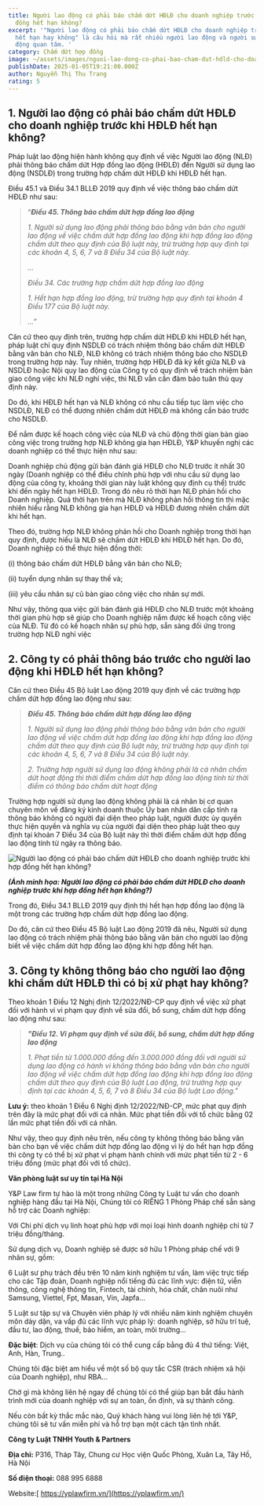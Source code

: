 ```yaml
---
title: Người lao động có phải báo chấm dứt HĐLĐ cho doanh nghiệp trước khi hợp
  đồng hết hạn không?
excerpt: '"Người lao động có phải báo chấm dứt HĐLĐ cho doanh nghiệp trước khi
  hết hạn hay không" là câu hỏi mà rất nhiều người lao động và người sử dụng lao
  động quan tâm. '
category: Chấm dứt hợp đồng
image: ~/assets/images/nguoi-lao-dong-co-phai-bao-cham-dut-hdld-cho-doanh-nghiep-truoc-khi-hop-dong-het-han-khong.jpeg
publishDate: 2025-01-05T19:21:00.000Z
author: Nguyễn Thị Thu Trang
rating: 5
---
```

## 1. Người lao động có phải báo chấm dứt HĐLĐ cho doanh nghiệp trước khi HĐLĐ hết hạn không?

Pháp luật lao động hiện hành không quy định về việc Người lao động (NLĐ) phải thông báo chấm dứt Hợp đồng lao động (HĐLĐ) đến Người sử dụng lao động (NSDLĐ) trong trường hợp chấm dứt HĐLĐ khi HĐLĐ hết hạn.

Điều 45.1 và Điều 34.1 BLLĐ 2019 quy định về việc thông báo chấm dứt HĐLĐ như sau:

> “***Điều 45. Thông báo chấm dứt hợp đồng lao động***
>
> *1. Người sử dụng lao động phải thông báo bằng văn bản cho người lao động về việc chấm dứt hợp đồng lao động khi hợp đồng lao động chấm dứt theo quy định của Bộ luật này, trừ trường hợp quy định tại các khoản 4, 5, 6, 7 và 8 Điều 34 của Bộ luật này.*
>
> *...*
>
> *Điều 34. Các trường hợp chấm dứt hợp đồng lao động*
>
> *1. Hết hạn hợp đồng lao động, trừ trường hợp quy định tại khoản 4 Điều 177 của Bộ luật này.*
>
> *…”*

Căn cứ theo quy định trên, trường hợp chấm dứt HĐLĐ khi HĐLĐ hết hạn, pháp luật chỉ quy định NSDLĐ có trách nhiệm thông báo chấm dứt HĐLĐ bằng văn bản cho NLĐ, NLĐ không có trách nhiệm thông báo cho NSDLĐ trong trường hợp này. Tuy nhiên, trường hợp HĐLĐ đã ký kết giữa NLĐ và NSDLĐ hoặc Nội quy lao động của Công ty có quy định về trách nhiệm bàn giao công việc khi NLĐ nghỉ việc, thì NLĐ vẫn cần đảm bảo tuân thủ quy định này.

Do đó, khi HĐLĐ hết hạn và NLĐ không có nhu cầu tiếp tục làm việc cho NSDLĐ, NLĐ có thể đương nhiên chấm dứt HĐLĐ mà không cần báo trước cho NSDLĐ.

Để nắm được kế hoạch công việc của NLĐ và chủ động thời gian bàn giao công việc trong trường hợp NLĐ không gia hạn HĐLĐ, Y&P khuyến nghị các doanh nghiệp có thể thực hiện như sau:

Doanh nghiệp chủ động gửi bản đánh giá HĐLĐ cho NLĐ trước ít nhất 30 ngày (Doanh nghiệp có thể điều chỉnh phù hợp với nhu cầu sử dụng lao động của công ty, khoảng thời gian này luật không quy định cụ thể) trước khi đến ngày hết hạn HĐLĐ. Trong đó nêu rõ thời hạn NLĐ phản hồi cho Doanh nghiệp. Quá thời hạn trên mà NLĐ không phản hồi thông tin thì mặc nhiên hiểu rằng NLĐ không gia hạn HĐLĐ và HĐLĐ đương nhiên chấm dứt khi hết hạn.

Theo đó, trường hợp NLĐ không phản hồi cho Doanh nghiệp trong thời hạn quy định, được hiểu là NLĐ sẽ chấm dứt HĐLĐ khi HĐLĐ hết hạn. Do đó, Doanh nghiệp có thể thực hiện đồng thời:

(i) thông báo chấm dứt HĐLĐ bằng văn bản cho NLĐ;

(ii) tuyển dụng nhân sự thay thế và;

(iii) yêu cầu nhân sự cũ bàn giao công việc cho nhân sự mới.

Như vậy, thông qua việc gửi bản đánh giá HĐLĐ cho NLĐ trước một khoảng thời gian phù hợp sẽ giúp cho Doanh nghiệp nắm được kế hoạch công việc của NLĐ. Từ đó có kế hoạch nhân sự phù hợp, sẵn sàng đối ứng trong trường hợp NLĐ nghỉ việc

## 2. Công ty có phải thông báo trước cho người lao động khi HĐLĐ hết hạn không?

Căn cứ theo Điều 45 Bộ luật Lao động 2019 quy định về các trường hợp chấm dứt hợp đồng lao động như sau:

> ***Điều 45. Thông báo chấm dứt hợp đồng lao động***
>
> *1. Người sử dụng lao động phải thông báo bằng văn bản cho người lao động về việc chấm dứt hợp đồng lao động khi hợp đồng lao động chấm dứt theo quy định của Bộ luật này, trừ trường hợp quy định tại các khoản 4, 5, 6, 7 và 8 Điều 34 của Bộ luật này.*
>
> *2. Trường hợp người sử dụng lao động không phải là cá nhân chấm dứt hoạt động thì thời điểm chấm dứt hợp đồng lao động tính từ thời điểm có thông báo chấm dứt hoạt động*

Trường hợp người sử dụng lao động không phải là cá nhân bị cơ quan chuyên môn về đăng ký kinh doanh thuộc Ủy ban nhân dân cấp tỉnh ra thông báo không có người đại diện theo pháp luật, người được ủy quyền thực hiện quyền và nghĩa vụ của người đại diện theo pháp luật theo quy định tại khoản 7 Điều 34 của Bộ luật này thì thời điểm chấm dứt hợp đồng lao động tính từ ngày ra thông báo.

![Người lao động có phải báo chấm dứt HĐLĐ cho doanh nghiệp trước khi hợp đồng hết hạn không?](~/assets/images/nguoi-lao-dong-co-phai-bao-cham-dut-hdld-cho-doanh-nghiep-truoc-khi-hop-dong-het-han-khong-yplawfirm.jpg "Người lao động có phải báo chấm dứt HĐLĐ cho doanh nghiệp trước khi hợp đồng hết hạn không?")

***(Ảnh minh họa: Người lao động có phải báo chấm dứt HĐLĐ cho doanh nghiệp trước khi hợp đồng hết hạn không?)***

Trong đó, Điều 34.1 BLLĐ 2019 quy định thì hết hạn hợp đồng lao động là một trong các trường hợp chấm dứt hợp đồng lao động.

Do đó, căn cứ theo Điều 45 Bộ luật Lao động 2019 đã nêu, Người sử dụng lao động có trách nhiệm phải thông báo bằng văn bản cho người lao động biết về việc chấm dứt hợp đồng lao động khi hợp đồng hết hạn.

## 3. Công ty không thông báo cho người lao động khi chấm dứt HĐLĐ thì có bị xử phạt hay không?

Theo khoản 1 Điều 12 Nghị định 12/2022/NĐ-CP quy định về việc xử phạt đối với hành vi vi phạm quy định về sửa đổi, bổ sung, chấm dứt hợp đồng lao động như sau:

> ***"Điều 12. Vi phạm quy định về sửa đổi, bổ sung, chấm dứt hợp đồng lao động***
>
> *1. Phạt tiền từ 1.000.000 đồng đến 3.000.000 đồng đối với người sử dụng lao động có hành vi không thông báo bằng văn bản cho người lao động về việc chấm dứt hợp đồng lao động khi hợp đồng lao động chấm dứt theo quy định của Bộ luật Lao động, trừ trường hợp quy định tại các khoản 4, 5, 6, 7 và 8 Điều 34 của Bộ luật Lao động."*

**Lưu ý:** theo khoản 1 Điều 6 Nghị định 12/2022/NĐ-CP, mức phạt quy định trên đây là mức phạt đối với cá nhân. Mức phạt tiền đối với tổ chức bằng 02 lần mức phạt tiền đối với cá nhân.

Như vậy, theo quy định nêu trên, nếu công ty không thông báo bằng văn bản cho bạn về việc chấm dứt hợp đồng lao động vì lý do hết hạn hợp đồng thì công ty có thể bị xử phạt vi phạm hành chính với mức phạt tiền từ 2 - 6 triệu đồng (mức phạt đối với tổ chức).

**Văn phòng luật sư uy tín tại Hà Nội**

Y&P Law firm tự hào là một trong những Công ty Luật tư vấn cho doanh nghiệp hàng đầu tại Hà Nội, Chúng tôi có RIÊNG 1 Phòng Pháp chế sẵn sàng hỗ trợ các Doanh nghiệp:

Với Chi phí dịch vụ linh hoạt phù hợp với mọi loại hình doanh nghiệp chỉ từ 7 triệu đồng/tháng.

Sử dụng dịch vụ, Doanh nghiệp sẽ được sở hữu 1 Phòng pháp chế với 9 nhân sự, gồm:

6 Luật sư phụ trách đều trên 10 năm kinh nghiệm tư vấn, làm việc trực tiếp cho các Tập đoàn, Doanh nghiệp nổi tiếng đủ các lĩnh vực: điện tử, viễn thông, công nghệ thông tin, Fintech, tài chính, hóa chất, chăn nuôi như Samsung, Viettel, Fpt, Masan, Vin, Japfa...

5 Luật sư tập sự và Chuyên viên pháp lý với nhiều năm kinh nghiệm chuyên môn dày dặn, va vấp đủ các lĩnh vực pháp lý: doanh nghiệp, sở hữu trí tuệ, đầu tư, lao động, thuế, bảo hiểm, an toàn, môi trường...

**Đặc biệt**: Dịch vụ của chúng tôi có thể cung cấp bằng đủ 4 thứ tiếng: Việt, Anh, Hàn, Trung..

Chúng tôi đặc biệt am hiểu về một số bộ quy tắc CSR (trách nhiệm xã hội của Doanh nghiệp), như RBA...

Chờ gì mà không liên hệ ngay để chúng tôi có thể giúp bạn bắt đầu hành trình mới của doanh nghiệp với sự an toàn, ổn định, và sự thành công.

Nếu còn bất kỳ thắc mắc nào, Quý khách hàng vui lòng liên hệ tới Y&P, chúng tôi sẽ tư vấn miễn phí và hỗ trợ bạn một cách tận tình nhất.

 **Công ty Luật TNHH Youth & Partners**

 **Địa chỉ:** P316, Tháp Tây, Chung cư Học viện Quốc Phòng, Xuân La, Tây Hồ, Hà Nội

 **Số điện thoại:** 088 995 6888

 Website:[ https://yplawfirm.vn/](https://yplawfirm.vn/)

[](https://yplawfirm.vn/)
